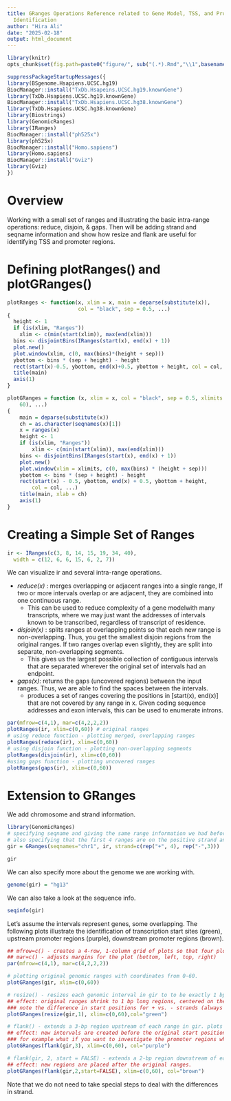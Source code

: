 ```yaml
---
title: GRanges Operations Reference related to Gene Model, TSS, and Promoter Region
  Identification
author: "Hira Ali"
date: "2025-02-18"
output: html_document
---
```


```r
library(knitr)
opts_chunk$set(fig.path=paste0("figure/", sub("(.*).Rmd","\\1",basename(knitr:::knit_concord$get('infile'))), "-"))
```

```r
suppressPackageStartupMessages({
library(BSgenome.Hsapiens.UCSC.hg19)
BiocManager::install("TxDb.Hsapeins.UCSC.hg19.knownGene")
library(TxDb.Hsapiens.UCSC.hg19.knownGene)
BiocManager::install("TxDb.Hsapiens.UCSC.hg38.knownGene")
library(TxDb.Hsapiens.UCSC.hg38.knownGene)
library(Biostrings)
library(GenomicRanges)
library(IRanges)
BiocManager::install("ph525x")
library(ph525x)
BiocManager::install("Homo.sapiens")
library(Homo.sapiens)
BiocManager::install("Gviz")
library(Gviz)
})
```

# Overview

Working with a small set of ranges and illustrating the basic intra-range operations: reduce, disjoin, & gaps.
Then will be adding strand and seqname information and show how resize and flank are useful for identifying TSS and promoter regions.

# Defining plotRanges() and plotGRanges()

```r
plotRanges <- function(x, xlim = x, main = deparse(substitute(x)),
                       col = "black", sep = 0.5, ...)
{
  height <- 1
  if (is(xlim, "Ranges"))
    xlim <- c(min(start(xlim)), max(end(xlim)))
  bins <- disjointBins(IRanges(start(x), end(x) + 1))
  plot.new()
  plot.window(xlim, c(0, max(bins)*(height + sep)))
  ybottom <- bins * (sep + height) - height
  rect(start(x)-0.5, ybottom, end(x)+0.5, ybottom + height, col = col, ...)
  title(main)
  axis(1)
}

plotGRanges = function (x, xlim = x, col = "black", sep = 0.5, xlimits = c(0, 
    60), ...) 
{
    main = deparse(substitute(x))
    ch = as.character(seqnames(x)[1])
    x = ranges(x)
    height <- 1
    if (is(xlim, "Ranges")) 
        xlim <- c(min(start(xlim)), max(end(xlim)))
    bins <- disjointBins(IRanges(start(x), end(x) + 1))
    plot.new()
    plot.window(xlim = xlimits, c(0, max(bins) * (height + sep)))
    ybottom <- bins * (sep + height) - height
    rect(start(x) - 0.5, ybottom, end(x) + 0.5, ybottom + height, 
        col = col, ...)
    title(main, xlab = ch)
    axis(1)
}
```

# Creating a Simple Set of Ranges

```r

ir <- IRanges(c(3, 8, 14, 15, 19, 34, 40),
  width = c(12, 6, 6, 15, 6, 2, 7))

```


We can visualize ir and several intra-range operations.

* *reduce(x)* : merges overlapping or adjacent ranges into a single range, If two or more intervals overlap or are adjacent, they are combined into one continuous range.
    * This can be used to reduce complexity of a gene modelwith many transcripts, where we may just want the addresses of intervals known to be transcribed, regardless of transcript of residence.

* *disjoin(x)* : splits ranges at overlapping points so that each new range is non-overlapping. Thus, you get the smallest disjoin regions from the original ranges. If two ranges overlap even slightly, they are split into separate, non-overlapping segments.
    * This gives us the largest possible collection of contiguous intervals that are separated wherever the original set of intervals had an endpoint.

* *gaps(x)*: returns the gaps (uncovered regions) between the input ranges. Thus, we are able to find the spaces between the intervals.
    * produces a set of ranges covering the positions in [start(x), end(x)] that are not covered by any range in x. Given coding sequence addresses and exon intervals, this can be used to enumerate introns.

```r
par(mfrow=c(4,1), mar=c(4,2,2,2))
plotRanges(ir, xlim=c(0,60)) # original ranges
# using reduce function - plotting merged, overlapping ranges
plotRanges(reduce(ir), xlim=c(0,60))
# using disjoin function - plotting non-overlapping segments
plotRanges(disjoin(ir), xlim=c(0,60))
#using gaps function - plotting uncovered ranges
plotRanges(gaps(ir), xlim=c(0,60))
```
# Extension to GRanges

We add chromosome and strand information.

```r
library(GenomicRanges)
# specifying seqname and giving the same range information we had before (ir)
# also specifying that the first 4 ranges are on the positive strand and the last 3 are on the negative strand
gir = GRanges(seqnames="chr1", ir, strand=c(rep("+", 4), rep("-",3)))

gir
```
We can also specify more about the genome we are working with. 
```r
genome(gir) = "hg13"

```

We can also take a look at the sequence info.

```r
seqinfo(gir)
```


Let's assume the intervals represent genes, some overlapping.
The following plots illustrate the identification of transcription start sites (green), upstream promoter regions (purple), downstream promoter regions (brown).

```r
## mfrow=c() - creates a 4-row, 1-column grid of plots so that four plots are displayed in vertical stack
## mar=c() - adjusts margins for the plot (bottom, left, top, right)
par(mfrow=c(4,1), mar=c(4,2,2,2))

# plotting original genomic ranges with coordinates from 0-60.
plotGRanges(gir, xlim=c(0,60))

# resize() - resizes each genomic interval in gir to to be exactly 1 bp long. resized ranges in green.
## effect: original ranges shrink to 1 bp long regions, centered on their start positions.
### note the difference in start positions for + vs. - strands (always from 5' to 3' direction)
plotGRanges(resize(gir,1), xlim=c(0,60),col="green")

# flank() - extends a 3-bp region upstream of each range in gir. plots these flanking regions in purple.
## effect: new intervals are created before the original start positions (default behavior)
### for example what if you want to investigate the promoter regions which are 3 bp's upstream?
plotGRanges(flank(gir,3), xlim=c(0,60), col="purple")

# flank(gir, 2, start = FALSE) - extends a 2-bp region downstream of each range in fir (i.e. towards the end instead of the start position). plots these in brown.
## effect: new regions are placed after the original ranges.
plotGRanges(flank(gir,2,start=FALSE), xlim=c(0,60), col="brown")
```

Note that we do not need to take special steps to deal with the differences in strand.
